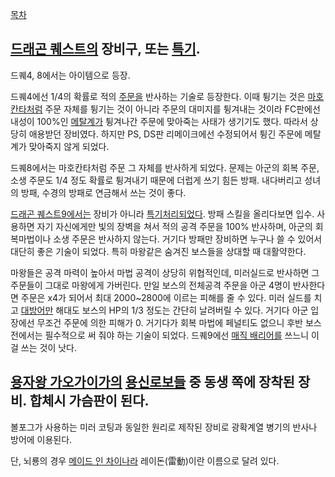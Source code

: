 [[목차]]

== [[드래곤 퀘스트]]의 장비구, 또는 [[특기]]. ==

드퀘4, 8에서는 아이템으로 등장.

드퀘4에선 1/4의 확률로 적의 [[주문]]을 반사하는 기술로 등장한다. 이때 튕기는 것은 [[마호칸타]]처럼 주문 자체를 튕기는 것이 아니라 주문의 대미지를 튕겨내는 것이라 FC판에선 내성이 100%인 [[메탈계]]가 튕겨나간 주문에 맞아죽는 사태가 생기기도 했다. 따라서 상당히 애용받던 장비였다. 하지만 PS, DS판 리메이크에선 수정되어서 튕긴 주문에 메탈계가 맞아죽지 않게 되었다.

드퀘8에서는 마호칸타처럼 주문 그 자체를 반사하게 되었다. 문제는 아군의 회복 주문, 소생 주문도 1/4 정도 확률로 튕겨내기 때문에 더럽게 쓰기 힘든 방패. 내다버리고 성녀의 방패, 수경의 방패로 연금해서 쓰는 것이 좋다.

[[드래곤 퀘스트9]]에서는 장비가 아니라 [[특기]]처리되었다. 방패 스킬을 올리다보면 입수. 사용하면 자기 자신에게만 빛의 장벽을 쳐서 적의 공격 주문을 100% 반사하며, 아군의 회복마법이나 소생 주문은 반사하지 않는다. 거기다 방패만 장비하면 누구나 쓸 수 있어서 대단히 좋은 기술이 되었다. 특히 마왕같은 숨겨진 보스들을 상대할 때 대활약한다.

마왕들은 공격 마력이 높아서 마법 공격이 상당히 위협적인데, 미러실드로 반사하면 그 주문들이 그대로 마왕에게 가버린다. 만일 보스의 전체공격 주문을 아군 4명이 반사한다면 주문은 x4가 되어서 최대 2000~2800에 이르는 피해를 줄 수 있다. 미러 실드를 치고 [[대방어]]만 해대도 보스의 HP의 1/3 정도는 간단히 날려버릴 수 있다. 거기다 아군 입장에선 무조건 주문에 의한 피해가 0. 거기다가 회복 마법에 페널티도 없으니 후반 보스전에서는 필수적으로 써 줘야 하는 기술이 되었다. 드퀘9에선 [[매직 배리어]]를 쓰느니 이걸 쓰는 것이 낫다.

== [[용자왕 가오가이가]]의 [[용신로보]]들 중 동생 쪽에 장착된 장비. 합체시 가슴판이 된다. ==

볼포그가 사용하는 미러 코팅과 동일한 원리로 제작된 장비로 광확계열 병기의 반사나 방어에 이용된다.

단, 뇌룡의 경우 [[메이드 인 차이나]]라 레이돈(雷動)이란 이름으로 달려 있다.
